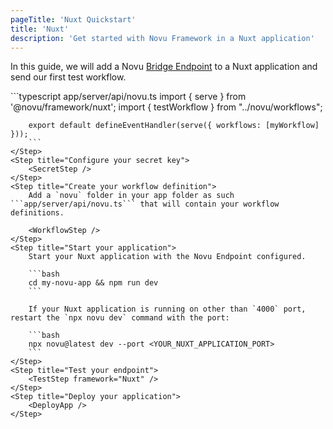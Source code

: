 ```yaml
---
pageTitle: 'Nuxt Quickstart'
title: 'Nuxt'
description: 'Get started with Novu Framework in a Nuxt application'
---
```



In this guide, we will add a Novu [Bridge Endpoint](/platform/concepts/endpoint) to a Nuxt application and send our first test workflow.

<Steps>
    <Step title="Set up your local environment">
        <LocalStudio />
    </Step>
    <Step title="Install packages">
        <PackagesStep />
    </Step>
    <Step title="Add a Novu API Endpoint">
        ```typescript app/server/api/novu.ts
        import { serve } from '@novu/framework/nuxt';
        import { testWorkflow } from "../novu/workflows";

        export default defineEventHandler(serve({ workflows: [myWorkflow] }));
        ```
    </Step>
    <Step title="Configure your secret key">
        <SecretStep />
    </Step>
    <Step title="Create your workflow definition">
        Add a `novu` folder in your app folder as such ```app/server/api/novu.ts``` that will contain your workflow definitions.

        <WorkflowStep />
    </Step>
    <Step title="Start your application">
        Start your Nuxt application with the Novu Endpoint configured.

        ```bash
        cd my-novu-app && npm run dev
        ```

        If your Nuxt application is running on other than `4000` port, restart the `npx novu dev` command with the port:

        ```bash
        npx novu@latest dev --port <YOUR_NUXT_APPLICATION_PORT>
        ```
    </Step>
    <Step title="Test your endpoint">
        <TestStep framework="Nuxt" />
    </Step>
    <Step title="Deploy your application">
        <DeployApp />
    </Step>

</Steps>

<NextStepsStep />
